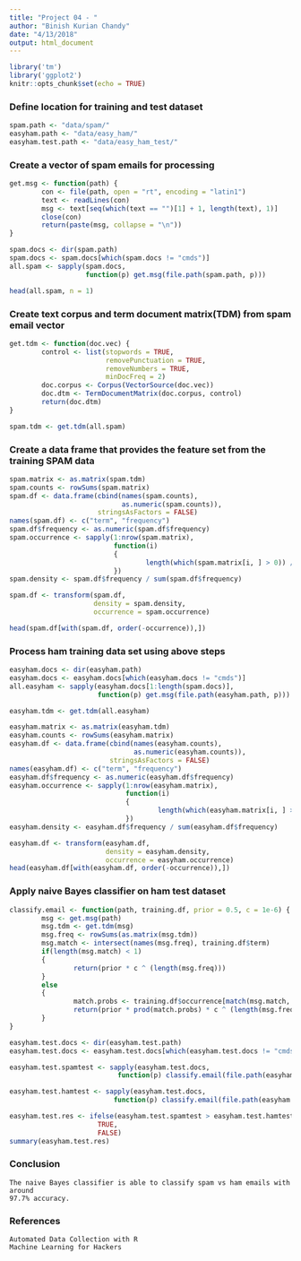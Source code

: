 ```yaml
---
title: "Project 04 - "
author: "Binish Kurian Chandy"
date: "4/13/2018"
output: html_document
---
```


```r
library('tm')
library('ggplot2')
knitr::opts_chunk$set(echo = TRUE)
```

### Define location for training and test dataset
```r
spam.path <- "data/spam/"
easyham.path <- "data/easy_ham/"
easyham.test.path <- "data/easy_ham_test/"
```

### Create a vector of spam emails for processing
```r
get.msg <- function(path) {
        con <- file(path, open = "rt", encoding = "latin1")
        text <- readLines(con)
        msg <- text[seq(which(text == "")[1] + 1, length(text), 1)]
        close(con)
        return(paste(msg, collapse = "\n"))
}

spam.docs <- dir(spam.path)
spam.docs <- spam.docs[which(spam.docs != "cmds")]
all.spam <- sapply(spam.docs,
                   function(p) get.msg(file.path(spam.path, p)))

head(all.spam, n = 1)
```

### Create text corpus and term document matrix(TDM) from spam email vector
```r
get.tdm <- function(doc.vec) {
        control <- list(stopwords = TRUE,
                        removePunctuation = TRUE,
                        removeNumbers = TRUE,
                        minDocFreq = 2)
        doc.corpus <- Corpus(VectorSource(doc.vec))
        doc.dtm <- TermDocumentMatrix(doc.corpus, control)
        return(doc.dtm)
}

spam.tdm <- get.tdm(all.spam)
```

### Create a data frame that provides the feature set from the training SPAM data
```r
spam.matrix <- as.matrix(spam.tdm)
spam.counts <- rowSums(spam.matrix)
spam.df <- data.frame(cbind(names(spam.counts),
                            as.numeric(spam.counts)),
                      stringsAsFactors = FALSE)
names(spam.df) <- c("term", "frequency")
spam.df$frequency <- as.numeric(spam.df$frequency)
spam.occurrence <- sapply(1:nrow(spam.matrix),
                          function(i)
                          {
                                  length(which(spam.matrix[i, ] > 0)) / ncol(spam.matrix)
                          })
spam.density <- spam.df$frequency / sum(spam.df$frequency)

spam.df <- transform(spam.df,
                     density = spam.density,
                     occurrence = spam.occurrence)

head(spam.df[with(spam.df, order(-occurrence)),])
```

### Process ham training data set using above steps
```r
easyham.docs <- dir(easyham.path)
easyham.docs <- easyham.docs[which(easyham.docs != "cmds")]
all.easyham <- sapply(easyham.docs[1:length(spam.docs)],
                      function(p) get.msg(file.path(easyham.path, p)))

easyham.tdm <- get.tdm(all.easyham)

easyham.matrix <- as.matrix(easyham.tdm)
easyham.counts <- rowSums(easyham.matrix)
easyham.df <- data.frame(cbind(names(easyham.counts),
                               as.numeric(easyham.counts)),
                         stringsAsFactors = FALSE)
names(easyham.df) <- c("term", "frequency")
easyham.df$frequency <- as.numeric(easyham.df$frequency)
easyham.occurrence <- sapply(1:nrow(easyham.matrix),
                             function(i)
                             {
                                     length(which(easyham.matrix[i, ] > 0)) / ncol(easyham.matrix)
                             })
easyham.density <- easyham.df$frequency / sum(easyham.df$frequency)

easyham.df <- transform(easyham.df,
                        density = easyham.density,
                        occurrence = easyham.occurrence)
head(easyham.df[with(easyham.df, order(-occurrence)),])
```

### Apply naive Bayes classifier on ham test dataset
```r
classify.email <- function(path, training.df, prior = 0.5, c = 1e-6) {
        msg <- get.msg(path)
        msg.tdm <- get.tdm(msg)
        msg.freq <- rowSums(as.matrix(msg.tdm))
        msg.match <- intersect(names(msg.freq), training.df$term)
        if(length(msg.match) < 1)
        {
                return(prior * c ^ (length(msg.freq)))
        }
        else
        {
                match.probs <- training.df$occurrence[match(msg.match, training.df$term)]
                return(prior * prod(match.probs) * c ^ (length(msg.freq) - length(msg.match)))
        }
}

easyham.test.docs <- dir(easyham.test.path)
easyham.test.docs <- easyham.test.docs[which(easyham.test.docs != "cmds")]

easyham.test.spamtest <- sapply(easyham.test.docs,
                           function(p) classify.email(file.path(easyham.test.path, p), training.df = spam.df, prior = 0.2))

easyham.test.hamtest <- sapply(easyham.test.docs,
                          function(p) classify.email(file.path(easyham.test.path, p), training.df = easyham.df, prior = 0.8))

easyham.test.res <- ifelse(easyham.test.spamtest > easyham.test.hamtest,
                      TRUE,
                      FALSE)
summary(easyham.test.res)
```

### Conclusion
```
The naive Bayes classifier is able to classify spam vs ham emails with around
97.7% accuracy.
```

### References
```
Automated Data Collection with R  
Machine Learning for Hackers
```




